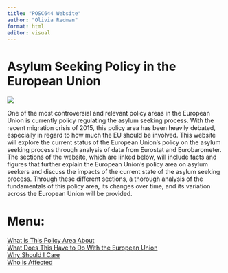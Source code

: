 ```yaml
---
title: "POSC644 Website"
author: "Olivia Redman"
format: html
editor: visual
---
```


# Asylum Seeking Policy in the European Union

![](https://scd.infomigrants.net/media/resize/my_image_big/f8d276861b1e01398e858d2a52ae2d3b0f359eeb.jpg)

One of the most controversial and relevant policy areas in the European Union is currently policy regulating the asylum seeking process. With the recent migration crisis of 2015, this policy area has been heavily debated, especially in regard to how much the EU should be involved. This website will explore the current status of the European Union's policy on the asylum seeking process through analysis of data from Eurostat and Eurobarometer. The sections of the website, which are linked below, will include facts and figures that further explain the European Union's policy area on asylum seekers and discuss the impacts of the current state of the asylum seeking process. Through these different sections, a thorough analysis of the fundamentals of this policy area, its changes over time, and its variation across the European Union will be provided.

# Menu:

[What is This Policy Area About](/WhatIsThisPolicyAreaAbout.html)\
[What Does This Have to Do With the European Union](/WhatDoesThisHavetoDoWithTheEuropeanUnion.html)\
[Why Should I Care](/WhyShouldICare.html)\
[Who is Affected](/WhoisAffected.html)
